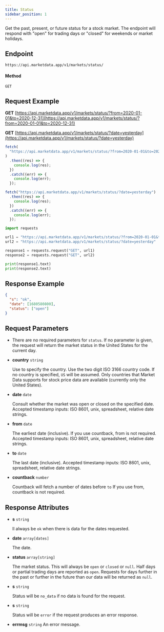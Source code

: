 ```yaml
---
title: Status
sidebar_position: 1
---
```


Get the past, present, or future status for a stock market. The endpoint will respond with "open" for trading days or "closed" for weekends or market holidays.


## Endpoint
```
https://api.marketdata.app/v1/markets/status/
```
#### Method
```
GET
```
## Request Example

<Tabs>
<TabItem value="HTTP" label="HTTP" default>

**GET** [https://api.marketdata.app/v1/markets/status/?from=2020-01-01&to=2020-12-31](https://api.marketdata.app/v1/markets/status/?from=2020-01-01&to=2020-12-31)

**GET** [https://api.marketdata.app/v1/markets/status/?date=yesterday](https://api.marketdata.app/v1/markets/status/?date=yesterday)

</TabItem>
<TabItem value="NodeJS" label="NodeJS">

```js title="app.js"
fetch(
  "https://api.marketdata.app/v1/markets/status/?from=2020-01-01&to=2020-12-31"
)
  .then((res) => {
    console.log(res);
  })
  .catch((err) => {
    console.log(err);
  });

fetch("https://api.marketdata.app/v1/markets/status/?date=yesterday")
  .then((res) => {
    console.log(res);
  })
  .catch((err) => {
    console.log(err);
  });
```

</TabItem>
<TabItem value="Python" label="Python">

```python title="app.py"
import requests

url1 = "https://api.marketdata.app/v1/markets/status/?from=2020-01-01&to=2020-12-31"
url2 = "https://api.marketdata.app/v1/markets/status/?date=yesterday"

response1 = requests.request("GET", url1)
response2 = requests.request("GET", url2)

print(response1.text)
print(response2.text)
```

</TabItem>
</Tabs>

## Response Example

```json
{
  "s": "ok",
  "date": [1680580800],
  "status": ["open"]
}
```

## Request Parameters

<Tabs>
<TabItem value="required" label="Required">

- There are no required parameters for `status`. If no parameter is given, the request will return the market status in the United States for the current day.

</TabItem>
<TabItem value="optional" label="Optional" default>

- **country** `string`

  Use to specify the country. Use the two digit ISO 3166 country code. If no country is specified, `US` will be assumed. Only countries that Market Data supports for stock price data are available (currently only the United States).

- **date** `date`

  Consult whether the market was open or closed on the specified date. Accepted timestamp inputs: ISO 8601, unix, spreadsheet, relative date strings.

- **from** `date`

  The earliest date (inclusive). If you use countback, from is not required. Accepted timestamp inputs: ISO 8601, unix, spreadsheet, relative date strings.

- **to** `date`

  The last date (inclusive). Accepted timestamp inputs: ISO 8601, unix, spreadsheet, relative date strings.

- **countback** `number`

  Countback will fetch a number of dates before `to` If you use from, countback is not required.

</TabItem>
</Tabs>

## Response Attributes

<Tabs>
<TabItem value="Success" label="Success" default>

- **s** `string`

  ll always be `ok` when there is data for the dates requested.

- **date** `array[dates]`

  The date.

- **status** `array[string]`

  The market status. This will always be `open` or `closed` or `null`. Half days or partial trading days are reported as `open`. Requests for days further in the past or further in the future than our data will be returned as `null`.

</TabItem>
<TabItem value="NoData" label="No Data">

- **s** `string`

  Status will be `no_data` if no data is found for the request.

</TabItem>
<TabItem value="Error" label="Error">

- **s** `string`

  Status will be `error` if the request produces an error response.

- **errmsg** `string`
  An error message.

</TabItem>
</Tabs>
